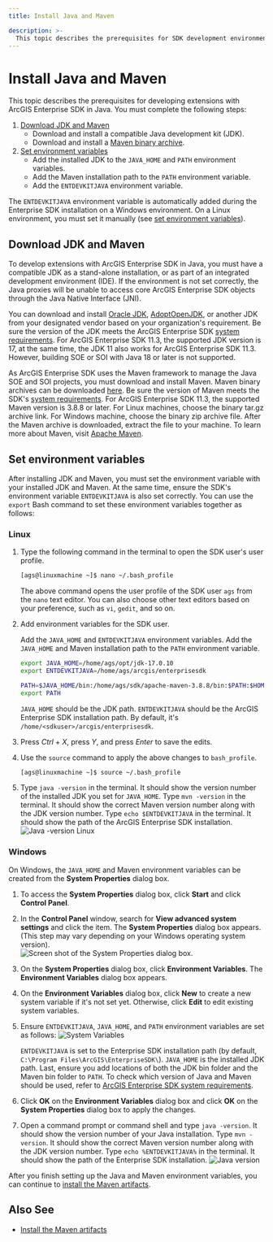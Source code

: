 ```yaml
---
title: Install Java and Maven

description: >-
  This topic describes the prerequisites for SDK development environment
---
```


# Install Java and Maven

This topic describes the prerequisites for developing extensions with ArcGIS Enterprise SDK in Java. You must complete the following steps:

1. [Download JDK and Maven](#download-jdk-and-maven)
    - Download and install a compatible Java development kit (JDK). 
    - Download and install a [Maven binary archive](https://maven.apache.org/download.cgi).
2. [Set environment variables](#set-environment-variables)
    - Add the installed JDK to the `JAVA_HOME` and `PATH` environment variables.
    - Add the Maven installation path to the `PATH` environment variable.
    - Add the `ENTDEVKITJAVA` environment variable.
    
The `ENTDEVKITJAVA` environment variable is automatically added during the Enterprise SDK installation on a Windows environment. On a Linux environment, you must set it manually (see [set environment variables](#linux)).

## Download JDK and Maven
To develop extensions with ArcGIS Enterprise SDK in Java, you must have a compatible JDK as a stand-alone installation, or as part of an integrated development environment (IDE). If the environment is not set correctly, the Java proxies will be unable to access core ArcGIS Enterprise SDK objects through the Java Native Interface (JNI).

You can download and install [Oracle JDK](https://www.oracle.com/java/technologies/javase-jdk11-downloads.html), [AdoptOpenJDK](https://adoptopenjdk.net/), or another JDK from your designated vendor based on your organization's requirement. Be sure the version of the JDK meets the ArcGIS Enterprise SDK [system requirements](https://enterprise.arcgis.com/en/system-requirements/latest/windows/arcgis-enterprise-sdk-system-requirements.htm). For ArcGIS Enterprise SDK 11.3, the supported JDK version is 17, at the same time, the JDK 11 also works for ArcGIS Enterprise SDK 11.3. However, building SOE or SOI with Java 18 or later is not supported.

As ArcGIS Enterprise SDK uses the Maven framework to manage the Java SOE and SOI projects, you must download and install Maven. Maven binary archives can be downloaded [here](https://maven.apache.org/download.cgi). Be sure the version of Maven meets the SDK's [system requirements](https://enterprise.arcgis.com/en/system-requirements/latest/windows/arcgis-enterprise-sdk-system-requirements.htm). For ArcGIS Enterprise SDK 11.3, the supported Maven version is 3.8.8 or later. For Linux machines, choose the binary tar.gz archive link. For Windows machine, choose the binary zip archive file. After the Maven archive is downloaded, extract the file to your machine. To learn more about Maven, visit [Apache Maven](https://maven.apache.org/).

## Set environment variables

After installing JDK and Maven, you must set the environment variable with your installed JDK and Maven. At the same time, ensure the SDK's environment variable `ENTDEVKITJAVA` is also set correctly. You can use the `export` Bash command to set these environment variables together as follows:

### Linux

1. Type the following command in the terminal to open the SDK user's user profile. 
    ```bash
    [ags@linuxmachine ~]$ nano ~/.bash_profile
    ```
    The above command opens the user profile of the SDK user `ags` from the `nano` text editor. You can also choose other text editors based on your preference, such as `vi`, `gedit`, and so on.

2. Add environment variables for the SDK user. 

   Add the `JAVA_HOME` and `ENTDEVKITJAVA` environment variables. Add the `JAVA_HOME` and Maven installation path to the `PATH` environment variable.
    ``` bash
    export JAVA_HOME=/home/ags/opt/jdk-17.0.10
    export ENTDEVKITJAVA=/home/ags/arcgis/enterprisesdk

    PATH=$JAVA_HOME/bin:/home/ags/sdk/apache-maven-3.8.8/bin:$PATH:$HOME/.local/bin:$HOME/bin
    export PATH
    ```

    `JAVA_HOME` should be the JDK path. `ENTDEVKITJAVA` should be the ArcGIS Enterprise SDK installation path. By default, it's `/home/<sdkuser>/arcgis/enterprisesdk`.

3. Press *Ctrl* + *X*, press *Y*, and press *Enter* to save the edits.

4. Use the `source` command to apply the above changes to `bash_profile`.

    ``` bash
    [ags@linuxmachine ~]$ source ~/.bash_profile
    ```
5. Type `java -version` in the terminal. It should show the version number of the installed JDK you set for `JAVA_HOME`.
   Type `mvn -version`  in the terminal. It should show the correct Maven version number along with the JDK version number.
   Type `echo $ENTDEVKITJAVA` in the terminal. It should show the path of the ArcGIS Enterprise SDK installation.
    ![](./bitmaps/java-version.png "Java -version Linux")

### Windows

On Windows, the `JAVA_HOME` and Maven environment variables can be created from the **System Properties** dialog box.

1.  To access the **System Properties** dialog box, click **Start** and click **Control Panel**.
2.  In the **Control Panel** window, search for **View advanced system settings** and click the item. The **System Properties** dialog box appears. (This step may vary depending on your Windows operating system version).  
    ![](./bitmaps/0bc489d6-2197-48b3-87ec-354630ffa9bb01.png "Screen shot of the System Properties dialog box.")
3.  On the **System Properties** dialog box, click **Environment Variables**. The **Environment Variables** dialog box appears.  
4.  On the **Environment Variables** dialog box, click **New** to create a new system variable if it's not set yet. Otherwise, click **Edit** to edit existing system variables.
5.  Ensure `ENTDEVKITJAVA`, `JAVA_HOME`, and `PATH` environment variables are set as follows: 
    ![](./bitmaps/windows-sys-variable.png "System Variables")

    `ENTDEVKITJAVA` is set to the Enterprise SDK installation path (by default, `C:\Program Files\ArcGIS\EnterpriseSDK\`). `JAVA_HOME` is the installed JDK path. Last, ensure you add locations of both the JDK bin folder and the Maven bin folder to `PATH`. To check which version of Java and Maven should be used, refer to [ArcGIS Enterprise SDK system requirements](https://enterprise.arcgis.com/en/system-requirements/latest/windows/arcgis-enterprise-sdk-system-requirements.htm).
6.  Click **OK** on the **Environment Variables** dialog box and click **OK** on the **System Properties** dialog box to apply the changes.
7.  Open a command prompt or command shell and type `java -version`. It should show the version number of your Java installation.
    Type `mvn -version`. It should show the correct Maven version number along with the JDK version number.
    Type `echo %ENTDEVKITJAVA%` in the terminal. It should show the path of the Enterprise SDK installation.
    ![](./bitmaps/java-version-windows.png "Java version")

After you finish setting up the Java and Maven environment variables, you can continue to [install the Maven artifacts](../install-the-maven-artifacts/).

## Also See

-   [Install the Maven artifacts](../install-the-maven-artifacts/)
